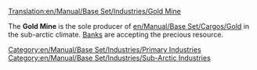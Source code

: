 [[Translation:en/Manual/Base Set/Industries/Gold Mine]]

{{en/Manual/Base Set/Industries/Industries|image=en/Goldmine.png.png
|name=Gold Mine
|climates=[[en/Manual/Climates]]
|accepts=Nothing
|produces=[[en/Manual/Base Set/Cargos/Gold]]
|notes=Not present in other [[en/Manual/Climates]]
}}

The '''Gold Mine''' is the sole producer of [[en/Manual/Base Set/Cargos/Gold]] in the sub-arctic climate. [[en/Manual/Base Set/Industries/Bank|Banks]] are accepting the precious resource.

{{en/Manual/Base Set/Industries/Navbox Industries}}

[[Category:en/Manual/Base Set/Industries/Primary Industries]]
[[Category:en/Manual/Base Set/Industries/Sub-Arctic Industries]]